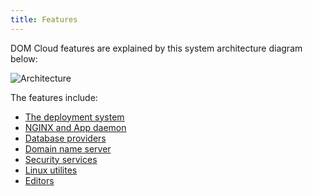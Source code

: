 ```yaml
---
title: Features
---
```


DOM Cloud features are explained by this system architecture diagram below:

![Architecture](/assets/images/architecture.svg)

The features include: 

+ [The deployment system](./deploy)
+ [NGINX and App daemon](./nginx)
+ [Database providers](./database)
+ [Domain name server](./dns)
+ [Security services](./security)
+ [Linux utilites](./linux)
+ [Editors](./editor)

